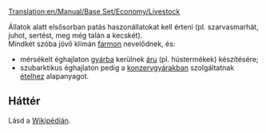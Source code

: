 [[Translation:en/Manual/Base Set/Economy/Livestock]]

{{hu/Rakomány|név=Állat
|kép=Livestock.png
|termeli=[[hu/Manual/Base Set/Economy/Farm|farm]] - szubarktikus és szubtrópusi éghajlaton
|fogadja=&nbsp;
* mérsékelt éghajlaton: [[hu/Manual/Base Set/Economy/Gyár|gyár]],<br/>
* szubarktikus éghajlaton: [[hu/Manual/Base Set/Economy/Konzervgyár|konzervgyár]]
}}

Állatok alatt elsősorban patás haszonállatokat kell érteni  (pl. szarvasmarhát, juhot, sertést, meg még talán a kecskét).<br/>

Mindkét szóba jövő klímán [[hu/Manual/Base Set/Economy/Farm|farmon]] nevelődnek, és:
* mérsékelt éghajlaton [[hu/Manual/Base Set/Economy/Gyár|gyárba]] kerülnek [[hu/Manual/Base Set/Economy/Áru|áru]] (pl. hústermékek) készítésére;
* szubarktikus éghajlaton pedig a [[hu/Manual/Base Set/Economy/Konzervgyár|konzervgyárakban]] szolgáltatnak [[hu/Manual/Base Set/Economy/Étel|ételhez]] alapanyagot.

== Háttér ==
Lásd a [http://hu.wikipedia.org/wiki/Haszonállat Wikipédián].

{{hu/Navbox Rakomány}}